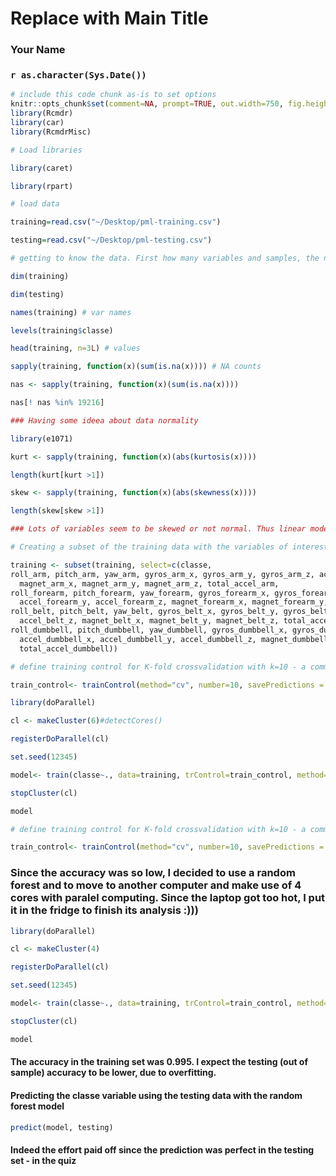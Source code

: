 <!-- R Commander Markdown Template -->

Replace with Main Title
=======================

### Your Name

### `r as.character(Sys.Date())`

```r
# include this code chunk as-is to set options
knitr::opts_chunk$set(comment=NA, prompt=TRUE, out.width=750, fig.height=8, fig.width=8)
library(Rcmdr)
library(car)
library(RcmdrMisc)
```

```r
# Load libraries
```

```r
library(caret)
```

```r
library(rpart)
```

```r
# load data
```

```r
training=read.csv("~/Desktop/pml-training.csv")
```

```r
testing=read.csv("~/Desktop/pml-testing.csv")
```

```r
# getting to know the data. First how many variables and samples, the names of the variables, the categories of the classe variable. Finally showing the first 3 samples values, and then counting the missing data.
```

```r
dim(training)
```

```r
dim(testing)
```

```r
names(training) # var names
```

```r
levels(training$classe)
```

```r
head(training, n=3L) # values
```

```r
sapply(training, function(x)(sum(is.na(x)))) # NA counts
```

```r
nas <- sapply(training, function(x)(sum(is.na(x))))
```

```r
nas[! nas %in% 19216]
```

```r
### Having some ideea about data normality
```

```r
library(e1071)
```

```r
kurt <- sapply(training, function(x)(abs(kurtosis(x))))
```

```r
length(kurt[kurt >1])
```

```r
skew <- sapply(training, function(x)(abs(skewness(x))))
```

```r
length(skew[skew >1])
```

```r
### Lots of variables seem to be skewed or not normal. Thus linear models might but not necesarelly have problems. A nonlinear approach could be chosed.
```

```r
# Creating a subset of the training data with the variables of interest. I excluded the variables with lots of missing data, date/time information, IDs, names.
```

```r
training <- subset(training, select=c(classe, 
roll_arm, pitch_arm, yaw_arm, gyros_arm_x, gyros_arm_y, gyros_arm_z, accel_arm_x, accel_arm_y, accel_arm_z, 
  magnet_arm_x, magnet_arm_y, magnet_arm_z, total_accel_arm,
roll_forearm, pitch_forearm, yaw_forearm, gyros_forearm_x, gyros_forearm_y, gyros_forearm_z, accel_forearm_x, 
  accel_forearm_y, accel_forearm_z, magnet_forearm_x, magnet_forearm_y, magnet_forearm_z,total_accel_forearm,
roll_belt, pitch_belt, yaw_belt, gyros_belt_x, gyros_belt_y, gyros_belt_z, accel_belt_x, accel_belt_y, 
  accel_belt_z, magnet_belt_x, magnet_belt_y, magnet_belt_z, total_accel_belt,
roll_dumbbell, pitch_dumbbell, yaw_dumbbell, gyros_dumbbell_x, gyros_dumbbell_y, gyros_dumbbell_z, 
  accel_dumbbell_x, accel_dumbbell_y, accel_dumbbell_z, magnet_dumbbell_x, magnet_dumbbell_y, magnet_dumbbell_z, 
  total_accel_dumbbell))
```

```r
# define training control for K-fold crossvalidation with k=10 - a common used value.
```

```r
train_control<- trainControl(method="cv", number=10, savePredictions = TRUE)
```


```r
library(doParallel)
```

```r
cl <- makeCluster(6)#detectCores()
```

```r
registerDoParallel(cl)
```

```r
set.seed(12345)
```

```r
model<- train(classe~., data=training, trControl=train_control, method="rpart")
```

```r
stopCluster(cl)
```

```r
model
```

```r
# define training control for K-fold crossvalidation with k=10 - a common used value.
```

```r
train_control<- trainControl(method="cv", number=10, savePredictions = TRUE)
```

### Since the accuracy was so low, I decided to use a random forest and to move to another computer and make use of 4 cores with paralel computing. Since the laptop got too hot, I put it in the fridge to finish its analysis :)))
```r
library(doParallel)
```

```r
cl <- makeCluster(4)
```

```r
registerDoParallel(cl)
```


```r
set.seed(12345)
```

```r
model<- train(classe~., data=training, trControl=train_control, method="rf")
```

```r
stopCluster(cl)
```

```r
model
```

#### The accuracy in the training set was 0.995. I expect the testing (out of sample) accuracy to be lower, due to overfitting.

#### Predicting the classe variable using the testing data with the random forest model


```r
predict(model, testing)
```

#### Indeed the effort paid off since the prediction was perfect in the testing set - in the quiz
